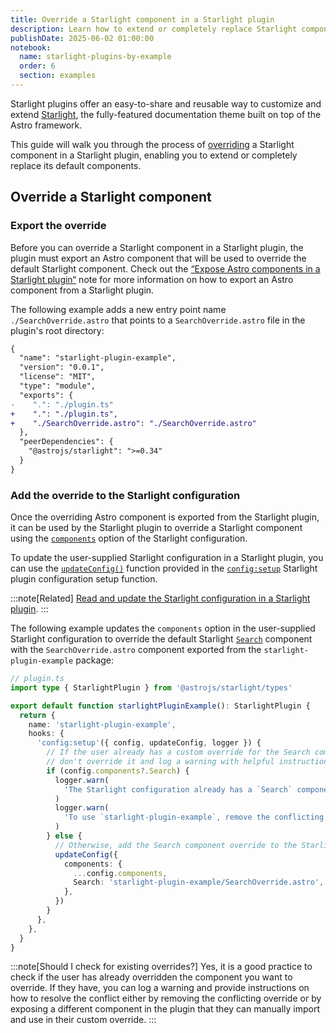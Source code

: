 ```yaml
---
title: Override a Starlight component in a Starlight plugin
description: Learn how to extend or completely replace Starlight components in a Starlight plugin using overrides.
publishDate: 2025-06-02 01:00:00
notebook:
  name: starlight-plugins-by-example
  order: 6
  section: examples
---
```


Starlight plugins offer an easy-to-share and reusable way to customize and extend [Starlight](https://starlight.astro.build/), the fully-featured documentation theme built on top of the Astro framework.

This guide will walk you through the process of [overriding](https://starlight.astro.build/guides/overriding-components/) a Starlight component in a Starlight plugin, enabling you to extend or completely replace its default components.


<Prerequisites />

## Override a Starlight component

### Export the override

Before you can override a Starlight component in a Starlight plugin, the plugin must export an Astro component that will be used to override the default Starlight component.
Check out the [“Expose Astro components in a Starlight plugin“](/notes/starlight-plugin-expose-astro-components) note for more information on how to export an Astro component from a Starlight plugin.

The following example adds a new entry point name `./SearchOverride.astro` that points to a `SearchOverride.astro` file in the plugin's root directory:

```diff lang=json title="package.json" /"starlight-plugin-example"/
{
  "name": "starlight-plugin-example",
  "version": "0.0.1",
  "license": "MIT",
  "type": "module",
  "exports": {
-    ".": "./plugin.ts"
+    ".": "./plugin.ts",
+    "./SearchOverride.astro": "./SearchOverride.astro"
  },
  "peerDependencies": {
    "@astrojs/starlight": ">=0.34"
  }
}
```

### Add the override to the Starlight configuration

Once the overriding Astro component is exported from the Starlight plugin, it can be used by the Starlight plugin to override a Starlight component using the [`components`](https://starlight.astro.build/reference/configuration/#components) option of the Starlight configuration.

To update the user-supplied Starlight configuration in a Starlight plugin, you can use the [`updateConfig()`](https://starlight.astro.build/reference/plugins/#updateconfig) function provided in the [`config:setup`](https://starlight.astro.build/reference/plugins/#configsetup) Starlight plugin configuration setup function.

:::note[Related]
[Read and update the Starlight configuration in a Starlight plugin](/notes/starlight-plugin-read-and-update-starlight-configuration).
:::

The following example updates the `components` option in the user-supplied Starlight configuration to override the default Starlight [`Search`](https://starlight.astro.build/reference/overrides/#search) component with the `SearchOverride.astro` component exported from the `starlight-plugin-example` package:

```ts / (updateConfig),/  {11,20-25}
// plugin.ts
import type { StarlightPlugin } from '@astrojs/starlight/types'

export default function starlightPluginExample(): StarlightPlugin {
  return {
    name: 'starlight-plugin-example',
    hooks: {
      'config:setup'({ config, updateConfig, logger }) {
        // If the user already has a custom override for the Search component,
        // don't override it and log a warning with helpful instructions.
        if (config.components?.Search) {
          logger.warn(
            'The Starlight configuration already has a `Search` component override.',
          )
          logger.warn(
            'To use `starlight-plugin-example`, remove the conflicting override.
          )
        } else {
          // Otherwise, add the Search component override to the Starlight config.
          updateConfig({
            components: {
              ...config.components,
              Search: 'starlight-plugin-example/SearchOverride.astro',
            },
          })
        }
      },
    },
  }
}
```

:::note[Should I check for existing overrides?]
Yes, it is a good practice to check if the user has already overridden the component you want to override. If they have, you can log a warning and provide instructions on how to resolve the conflict either by removing the conflicting override or by exposing a different component in the plugin that they can manually import and use in their custom override.
:::


<Outro />
